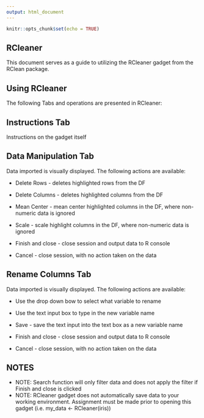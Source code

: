 ```yaml
---
output: html_document
---
```


```r
knitr::opts_chunk$set(echo = TRUE)
```

## RCleaner

This document serves as a guide to utilizing the RCleaner gadget from the RClean package.

## Using RCleaner

The following Tabs and operations are presented in RCleaner:

## Instructions Tab

Instructions on the gadget itself

## Data Manipulation Tab

Data imported is visually displayed.  The following actions are available:

- Delete Rows - deletes highlighted rows from the DF
- Delete Columns - deletes highlighted columns from the DF
- Mean Center - mean center highlighted columns in the DF, where non-numeric data is ignored
- Scale - scale highlight columns in the DF, where non-numeric data is ignored

- Finish and close - close session and output data to R console
- Cancel - close session, with no action taken on the data

## Rename Columns Tab

Data imported is visually displayed.  The following actions are available:

 - Use the drop down bow to select what variable to rename
 - Use the text input box to type in the new variable name
 - Save - save the text input into the text box as a new variable name
 
 - Finish and close - close session and output data to R console
 - Cancel - close session, with no action taken on the data

## NOTES
- NOTE: Search function will only filter data and does not apply the filter if Finish and close is clicked
- NOTE: RCleaner gadget does not automatically save data to your working environment.  Assignment must be made prior to opening this gadget (i.e. my_data <- RCleaner(iris))

